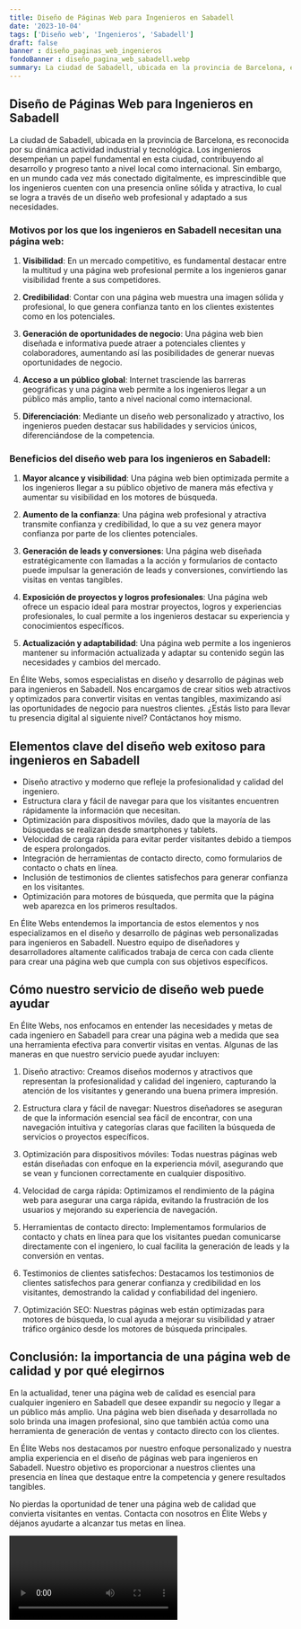 ```yaml
---
title: Diseño de Páginas Web para Ingenieros en Sabadell
date: '2023-10-04'
tags: ['Diseño web', 'Ingenieros', 'Sabadell']
draft: false
banner : diseño_paginas_web_ingenieros
fondoBanner : diseño_pagina_web_sabadell.webp
summary: La ciudad de Sabadell, ubicada en la provincia de Barcelona, es reconocida por su dinámica actividad industrial y tecnológica. Los ingenieros desempeñan un papel fundamental en esta ciudad, contribuyendo al desarrollo y progreso tanto a nivel local como internacional. Sin embargo, en un mundo cada vez más conectado digitalmente, es imprescindible que los ingenieros cuenten con una presencia online sólida y atractiva, lo cual se logra a través de un diseño web profesional y adaptado a sus necesidades.
---
```


## Diseño de Páginas Web para Ingenieros en Sabadell

La ciudad de Sabadell, ubicada en la provincia de Barcelona, es reconocida por su dinámica actividad industrial y tecnológica. Los ingenieros desempeñan un papel fundamental en esta ciudad, contribuyendo al desarrollo y progreso tanto a nivel local como internacional. Sin embargo, en un mundo cada vez más conectado digitalmente, es imprescindible que los ingenieros cuenten con una presencia online sólida y atractiva, lo cual se logra a través de un diseño web profesional y adaptado a sus necesidades.

### Motivos por los que los ingenieros en Sabadell necesitan una página web:

1. **Visibilidad**: En un mercado competitivo, es fundamental destacar entre la multitud y una página web profesional permite a los ingenieros ganar visibilidad frente a sus competidores.

2. **Credibilidad**: Contar con una página web muestra una imagen sólida y profesional, lo que genera confianza tanto en los clientes existentes como en los potenciales.

3. **Generación de oportunidades de negocio**: Una página web bien diseñada e informativa puede atraer a potenciales clientes y colaboradores, aumentando así las posibilidades de generar nuevas oportunidades de negocio.

4. **Acceso a un público global**: Internet trasciende las barreras geográficas y una página web permite a los ingenieros llegar a un público más amplio, tanto a nivel nacional como internacional.

5. **Diferenciación**: Mediante un diseño web personalizado y atractivo, los ingenieros pueden destacar sus habilidades y servicios únicos, diferenciándose de la competencia.

### Beneficios del diseño web para los ingenieros en Sabadell:

1. **Mayor alcance y visibilidad**: Una página web bien optimizada permite a los ingenieros llegar a su público objetivo de manera más efectiva y aumentar su visibilidad en los motores de búsqueda.

2. **Aumento de la confianza**: Una página web profesional y atractiva transmite confianza y credibilidad, lo que a su vez genera mayor confianza por parte de los clientes potenciales.

3. **Generación de leads y conversiones**: Una página web diseñada estratégicamente con llamadas a la acción y formularios de contacto puede impulsar la generación de leads y conversiones, convirtiendo las visitas en ventas tangibles.

4. **Exposición de proyectos y logros profesionales**: Una página web ofrece un espacio ideal para mostrar proyectos, logros y experiencias profesionales, lo cual permite a los ingenieros destacar su experiencia y conocimientos específicos.

5. **Actualización y adaptabilidad**: Una página web permite a los ingenieros mantener su información actualizada y adaptar su contenido según las necesidades y cambios del mercado.

En Élite Webs, somos especialistas en diseño y desarrollo de páginas web para ingenieros en Sabadell. Nos encargamos de crear sitios web atractivos y optimizados para convertir visitas en ventas tangibles, maximizando así las oportunidades de negocio para nuestros clientes. ¿Estás listo para llevar tu presencia digital al siguiente nivel? Contáctanos hoy mismo.

<GifSeo />

<Cta />

## Elementos clave del diseño web exitoso para ingenieros en Sabadell

- Diseño atractivo y moderno que refleje la profesionalidad y calidad del ingeniero.
- Estructura clara y fácil de navegar para que los visitantes encuentren rápidamente la información que necesitan.
- Optimización para dispositivos móviles, dado que la mayoría de las búsquedas se realizan desde smartphones y tablets.
- Velocidad de carga rápida para evitar perder visitantes debido a tiempos de espera prolongados.
- Integración de herramientas de contacto directo, como formularios de contacto o chats en línea.
- Inclusión de testimonios de clientes satisfechos para generar confianza en los visitantes.
- Optimización para motores de búsqueda, que permita que la página web aparezca en los primeros resultados.

En Élite Webs entendemos la importancia de estos elementos y nos especializamos en el diseño y desarrollo de páginas web personalizadas para ingenieros en Sabadell. Nuestro equipo de diseñadores y desarrolladores altamente calificados trabaja de cerca con cada cliente para crear una página web que cumpla con sus objetivos específicos.

## Cómo nuestro servicio de diseño web puede ayudar

En Élite Webs, nos enfocamos en entender las necesidades y metas de cada ingeniero en Sabadell para crear una página web a medida que sea una herramienta efectiva para convertir visitas en ventas. Algunas de las maneras en que nuestro servicio puede ayudar incluyen:

1. Diseño atractivo: Creamos diseños modernos y atractivos que representan la profesionalidad y calidad del ingeniero, capturando la atención de los visitantes y generando una buena primera impresión.

2. Estructura clara y fácil de navegar: Nuestros diseñadores se aseguran de que la información esencial sea fácil de encontrar, con una navegación intuitiva y categorías claras que faciliten la búsqueda de servicios o proyectos específicos.

3. Optimización para dispositivos móviles: Todas nuestras páginas web están diseñadas con enfoque en la experiencia móvil, asegurando que se vean y funcionen correctamente en cualquier dispositivo.

4. Velocidad de carga rápida: Optimizamos el rendimiento de la página web para asegurar una carga rápida, evitando la frustración de los usuarios y mejorando su experiencia de navegación.

5. Herramientas de contacto directo: Implementamos formularios de contacto y chats en línea para que los visitantes puedan comunicarse directamente con el ingeniero, lo cual facilita la generación de leads y la conversión en ventas.

6. Testimonios de clientes satisfechos: Destacamos los testimonios de clientes satisfechos para generar confianza y credibilidad en los visitantes, demostrando la calidad y confiabilidad del ingeniero.

7. Optimización SEO: Nuestras páginas web están optimizadas para motores de búsqueda, lo cual ayuda a mejorar su visibilidad y atraer tráfico orgánico desde los motores de búsqueda principales.

## Conclusión: la importancia de una página web de calidad y por qué elegirnos

En la actualidad, tener una página web de calidad es esencial para cualquier ingeniero en Sabadell que desee expandir su negocio y llegar a un público más amplio. Una página web bien diseñada y desarrollada no solo brinda una imagen profesional, sino que también actúa como una herramienta de generación de ventas y contacto directo con los clientes.

En Élite Webs nos destacamos por nuestro enfoque personalizado y nuestra amplia experiencia en el diseño de páginas web para ingenieros en Sabadell. Nuestro objetivo es proporcionar a nuestros clientes una presencia en línea que destaque entre la competencia y genere resultados tangibles.

No pierdas la oportunidad de tener una página web de calidad que convierta visitantes en ventas. Contacta con nosotros en Élite Webs y déjanos ayudarte a alcanzar tus metas en línea.

<Video />

<CtaBot job='Ingenieros' city='Sabadell'/>

<Gmaps query='Sabadell+españa+maps' />